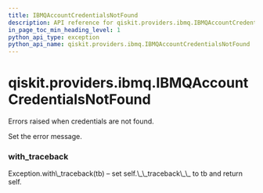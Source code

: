 ```yaml
---
title: IBMQAccountCredentialsNotFound
description: API reference for qiskit.providers.ibmq.IBMQAccountCredentialsNotFound
in_page_toc_min_heading_level: 1
python_api_type: exception
python_api_name: qiskit.providers.ibmq.IBMQAccountCredentialsNotFound
---
```


# qiskit.providers.ibmq.IBMQAccountCredentialsNotFound

<Class id="qiskit.providers.ibmq.IBMQAccountCredentialsNotFound" name="IBMQAccountCredentialsNotFound" isDedicatedPage={true} github="https://github.com/qiskit/qiskit-ibmq-provider/tree/stable/0.14/qiskit/providers/ibmq/exceptions.py" signature="IBMQAccountCredentialsNotFound(*message)">
  Errors raised when credentials are not found.

  Set the error message.

  ### with\_traceback

  <Function id="qiskit.providers.ibmq.IBMQAccountCredentialsNotFound.with_traceback" name="with_traceback" signature="with_traceback()">
    Exception.with\_traceback(tb) – set self.\_\_traceback\_\_ to tb and return self.
  </Function>
</Class>

